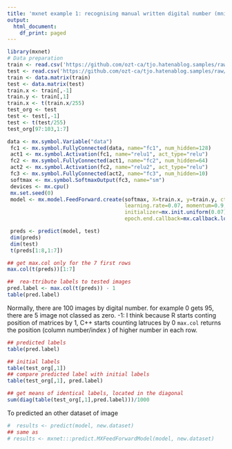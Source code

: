 ```yaml
---
title: 'mxnet example 1: recognising manual written digital number (mnist data set) '
output:
  html_document:
    df_print: paged
---
```



```r
library(mxnet)
# Data preparation
train <- read.csv('https://github.com/ozt-ca/tjo.hatenablog.samples/raw/master/r_samples/public_lib/jp/mnist_reproduced/short_prac_train.csv')
test <- read.csv('https://github.com/ozt-ca/tjo.hatenablog.samples/raw/master/r_samples/public_lib/jp/mnist_reproduced/short_prac_test.csv')
train <- data.matrix(train)
test <- data.matrix(test)
train.x <- train[,-1]
train.y <- train[,1]
train.x <- t(train.x/255)
test_org <- test
test <- test[,-1]
test <- t(test/255)
test_org[97:103,1:7]
```

```r
data <- mx.symbol.Variable("data")
 fc1 <- mx.symbol.FullyConnected(data, name="fc1", num_hidden=128)
 act1 <- mx.symbol.Activation(fc1, name="relu1", act_type="relu")
 fc2 <- mx.symbol.FullyConnected(act1, name="fc2", num_hidden=64)
 act2 <- mx.symbol.Activation(fc2, name="relu2", act_type="relu")
 fc3 <- mx.symbol.FullyConnected(act2, name="fc3", num_hidden=10)
 softmax <- mx.symbol.SoftmaxOutput(fc3, name="sm")
 devices <- mx.cpu()
 mx.set.seed(0)
 model <- mx.model.FeedForward.create(softmax, X=train.x, y=train.y, ctx=devices, num.round=10, array.batch.size=100,
                                      learning.rate=0.07, momentum=0.9,  eval.metric=mx.metric.accuracy,
                                      initializer=mx.init.uniform(0.07),
                                      epoch.end.callback=mx.callback.log.train.metric(100))
```


```r
 preds <- predict(model, test)
 dim(preds)
 dim(test)
 t(preds[1:8,1:7])
```



```r
## get max.col only for the 7 first rows
max.col(t(preds))[1:7]

##  rea-ttribute labels to tested images
pred.label <- max.col(t(preds)) - 1
table(pred.label)

```

Normally, there are 100 images by digital number. for example 0 gets 95, there are 5 image not classed as zero.
-1: I think because R starts conting position of matrices by 1, C++ starts counting latruces by 0
`max.col` returns the position (column number/index ) of higher number in each row.

```r
## predicted labels
table(pred.label)

## initial labels
table(test_org[,1])
## compare predicted label with initial labels
table(test_org[,1], pred.label)
```



```r
## get means of identical labels, located in the diagonal
sum(diag(table(test_org[,1],pred.label)))/1000
```

To predicted an other dataset of image

```r
#  results <- predict(model, new.dataset)
## same as
# results <- mxnet:::predict.MXFeedForwardModel(model, new.dataset)
```

